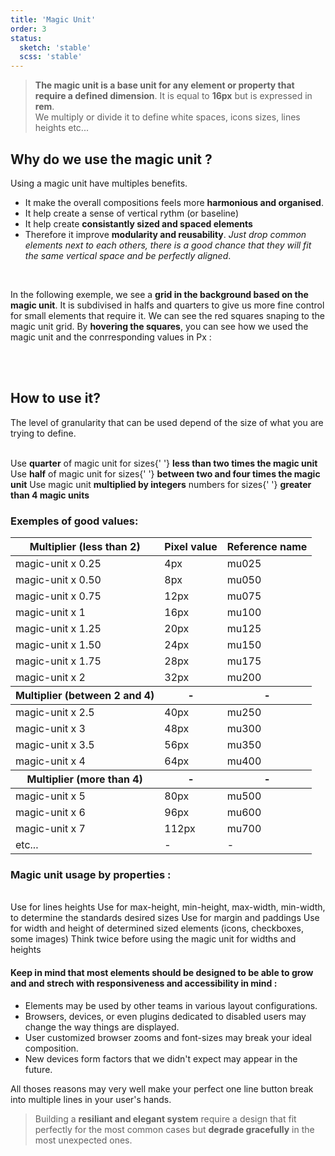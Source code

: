 ```yaml
---
title: 'Magic Unit'
order: 3
status:
  sketch: 'stable'
  scss: 'stable'
---
```


> **The magic unit is a base unit for any element or property that require a defined dimension**. It is equal to **16px** but is expressed in **rem**.<br /> We multiply or divide it to define white spaces, icons sizes, lines heights etc...

## Why do we use the magic unit ?

Using a magic unit have multiples benefits.

- It make the overall compositions feels more **harmonious and organised**.
- It help create a sense of vertical rythm (or baseline)
- It help create **consistantly sized and spaced elements**
- Therefore it improve **modularity and reusability**. _Just drop common elements next to each others, there is a good chance that they will fit the same vertical space and be perfectly aligned_.

<br />

In the following exemple, we see a **grid in the background based on the magic unit**. It is subdivised in halfs and quarters to give us more fine control for small elements that require it.
We can see the red squares snaping to the magic unit grid.
By **hovering the squares**, you can see how we used the magic unit and the conrresponding values in Px :

<Preview path="magic-unit" />
<br />
<br />

## How to use it?

The level of granularity that can be used depend of the size of what you are trying to define.

<br />
<HintItem>
  Use <b>quarter</b> of magic unit for sizes{' '}
  <b>less than two times the magic unit</b>
</HintItem>
<HintItem>
  Use <b>half</b> of magic unit for sizes{' '}
  <b>between two and four times the magic unit</b>
</HintItem>
<HintItem>
  Use magic unit <b>multiplied by integers</b> numbers for sizes{' '}
  <b>greater than 4 magic units</b>
</HintItem>
<br />

### Exemples of good values:

<Hint title="A good usage of the magic unit">
  <table>
    <thead>
      <tr>
        <th>Multiplier (less than 2)</th>
        <th>Pixel value</th>
        <th>Reference name</th>
      </tr>
    </thead>
    <tbody>
      <tr>
        <td>magic-unit x 0.25</td>
        <td>4px</td>
        <td>mu025</td>
      </tr>
      <tr>
        <td>magic-unit x 0.50</td>
        <td>8px</td>
        <td>mu050</td>
      </tr>
      <tr>
        <td>magic-unit x 0.75</td>
        <td>12px</td>
        <td>mu075</td>
      </tr>
      <tr>
        <td>magic-unit x 1</td>
        <td>16px</td>
        <td>mu100</td>
      </tr>
      <tr>
        <td>magic-unit x 1.25</td>
        <td>20px</td>
        <td>mu125</td>
      </tr>
      <tr>
        <td>magic-unit x 1.50</td>
        <td>24px</td>
        <td>mu150</td>
      </tr>
      <tr>
        <td>magic-unit x 1.75</td>
        <td>28px</td>
        <td>mu175</td>
      </tr>
      <tr>
        <td>magic-unit x 2</td>
        <td>32px</td>
        <td>mu200</td>
      </tr>
    </tbody>
    <thead>
      <tr>
        <th>Multiplier (between 2 and 4)</th>
        <th>-</th>
        <th>-</th>
      </tr>
    </thead>
    <tbody>
      <tr>
        <td>magic-unit x 2.5</td>
        <td>40px</td>
        <td>mu250</td>
      </tr>
      <tr>
        <td>magic-unit x 3</td>
        <td>48px</td>
        <td>mu300</td>
      </tr>
      <tr>
        <td>magic-unit x 3.5</td>
        <td>56px</td>
        <td>mu350</td>
      </tr>
      <tr>
        <td>magic-unit x 4</td>
        <td>64px</td>
        <td>mu400</td>
      </tr>
    </tbody>
    <thead>
      <tr>
        <th>Multiplier (more than 4)</th>
        <th>-</th>
        <th>-</th>
      </tr>
    </thead>
    <tbody>
      <tr>
        <td>magic-unit x 5</td>
        <td>80px</td>
        <td>mu500</td>
      </tr>
      <tr>
        <td>magic-unit x 6</td>
        <td>96px</td>
        <td>mu600</td>
      </tr>
      <tr>
        <td>magic-unit x 7</td>
        <td>112px</td>
        <td>mu700</td>
      </tr>
      <tr>
        <td>etc...</td>
        <td>-</td>
        <td>-</td>
      </tr>
    </tbody>
  </table>
</Hint>

### Magic unit usage by properties :

<br />
<HintItem>Use for lines heights</HintItem>
<HintItem>
  Use for max-height, min-height, max-width, min-width, to determine the
  standards desired sizes
</HintItem>
<HintItem>Use for margin and paddings</HintItem>
<HintItem>
  Use for width and height of determined sized elements (icons, checkboxes, some
  images)
</HintItem>
<HintItem dont>
  Think twice before using the magic unit for widths and heights
</HintItem>
<br />

#### Keep in mind that most elements should be designed to be able to grow and and strech with responsiveness and accessibility in mind :

- Elements may be used by other teams in various layout configurations.
- Browsers, devices, or even plugins dedicated to disabled users may change the way things are displayed.
- User customized browser zooms and font-sizes may break your ideal composition.
- New devices form factors that we didn't expect may appear in the future.

All thoses reasons may very well make your perfect one line button break into multiple lines in your user's hands.

> Building a **resiliant and elegant system** require a design that fit perfectly for the most common cases but **degrade gracefully** in the most unexpected ones.
